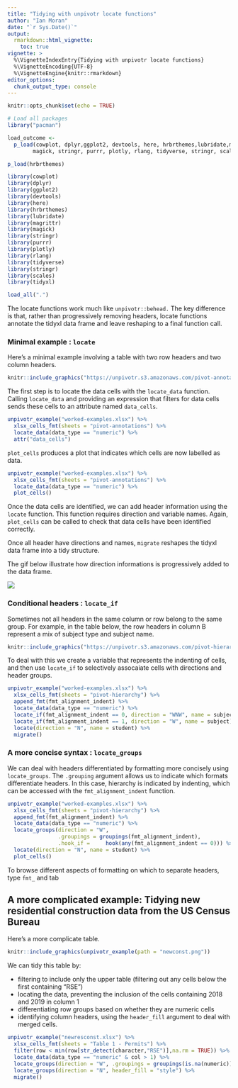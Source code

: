 ```yaml
---
title: "Tidying with unpivotr locate functions"
author: "Ian Moran"
date: "`r Sys.Date()`"
output:
  rmarkdown::html_vignette:
    toc: true
vignette: >
  %\VignetteIndexEntry{Tidying with unpivotr locate functions}
  %\VignetteEncoding{UTF-8}
  %\VignetteEngine{knitr::rmarkdown}
editor_options: 
  chunk_output_type: console
---
```


```r
knitr::opts_chunk$set(echo = TRUE)
```

```r
# Load all packages 
library("pacman")

load_outcome <- 
  p_load(cowplot, dplyr,ggplot2, devtools, here, hrbrthemes,lubridate,magrittr,
        magick, stringr, purrr, plotly, rlang, tidyverse, stringr, scales, tidyxl)

p_load(hrbrthemes)

library(cowplot)
library(dplyr)
library(ggplot2)
library(devtools)
library(here)
library(hrbrthemes)
library(lubridate)
library(magrittr)
library(magick)
library(stringr)
library(purrr)
library(plotly)
library(rlang)
library(tidyverse)
library(stringr)
library(scales)
library(tidyxl)

load_all(".")
```

The locate functions work much like `unpivotr::behead.` The key difference is that, rather than progressively removing headers, locate functions annotate the tidyxl data frame and leave reshaping to a final function call. 

### Minimal example : `locate` 

Here's a minimal example involving a table with two row headers and two column headers. 

```r
knitr::include_graphics("https://unpivotr.s3.amazonaws.com/pivot-annotations.png")
```

The first step is to locate the data cells with the `locate_data` function. Calling `locate_data` and providing an expression that filters for data cells sends these cells to an attribute named `data_cells`.  


```r
unpivotr_example("worked-examples.xlsx") %>% 
  xlsx_cells_fmt(sheets = "pivot-annotations") %>%
  locate_data(data_type == "numeric") %>% 
  attr("data_cells")
```

`plot_cells` produces a plot that indicates which cells are now labelled as data. 

```r
unpivotr_example("worked-examples.xlsx") %>% 
  xlsx_cells_fmt(sheets = "pivot-annotations") %>%
  locate_data(data_type == "numeric") %>% 
  plot_cells()
```

Once the data cells are identified, we can add header information using the `locate` function. This function requires direction and variable names. Again, `plot_cells` can be called to check that data cells have been identified correctly. 

Once all header have directions and names, `migrate` reshapes the tidyxl data frame into a tidy structure.

The gif below illustrate how direction informations is progressively added to the data frame. 

![](https://unpivotr.s3.amazonaws.com/up_g01.gif)

### Conditional headers : `locate_if` 

Sometimes not all headers in the same column or row belong to the same group. For example, in the table below, the  row headers in column B represent a mix of subject type and subject name. 

```r
knitr::include_graphics("https://unpivotr.s3.amazonaws.com/pivot-hierarchy.png")
```

To deal with this we create a variable that represents the indenting of cells, and then use  `locate_if` to selectively assocaiate cells with directions and header groups.  

```r
unpivotr_example("worked-examples.xlsx") %>% 
  xlsx_cells_fmt(sheets = "pivot-hierarchy") %>%
  append_fmt(fmt_alignment_indent) %>%
  locate_data(data_type == "numeric") %>%
  locate_if(fmt_alignment_indent == 0, direction = "WNW", name = subject_type) %>% 
  locate_if(fmt_alignment_indent == 1, direction = "W", name = subject) %>% 
  locate(direction = "N", name = student) %>% 
  migrate()

```

### A more concise syntax : `locate_groups` 

We can deal with headers differentiated by formatting more concisely using `locate_groups`. The `.grouping` argument allows us to indicate which formats differentiate headers. In this case, hierarchy is indicated by indenting, which can be accessed with the `fmt_alignment_indent` function. 

```r

unpivotr_example("worked-examples.xlsx") %>%
  xlsx_cells_fmt(sheets = "pivot-hierarchy") %>%
  append_fmt(fmt_alignment_indent) %>% 
  locate_data(data_type == "numeric") %>%
  locate_groups(direction = "W",
                .groupings = groupings(fmt_alignment_indent),
                .hook_if =     hook(any(fmt_alignment_indent == 0))) %>%
  locate(direction = "N", name = student) %>% 
  plot_cells()
```

To browse different aspects of formatting on which to separate headers, type `fmt_` and tab 

## A more complicated example: Tidying new residential construction data from the US Census Bureau

Here's a more complicate table.  
```r
knitr::include_graphics(unpivotr_example(path = "newconst.png"))
```

We can tidy this table by:

* filtering to include only the upper table (filtering out any cells below the first containing "RSE")
* locating the data, preventing the inclusion of the cells containing 2018 and 2019 in column 1
* differentiating row groups based on whether they are numeric cells
* identifying column headers, using the `header_fill` argument to deal with merged cells.

```r
unpivotr_example("newresconst.xlsx") %>% 
  xlsx_cells_fmt(sheets = "Table 1 - Permits") %>%
  filter(row < min(row[str_detect(character,"RSE")],na.rm = TRUE)) %>% 
  locate_data(data_type == "numeric" & col > 1) %>%
  locate_groups(direction = "W", .groupings = groupings(is.na(numeric))) %>% 
  locate_groups(direction = "N", header_fill = "style") %>% 
  migrate()
```
